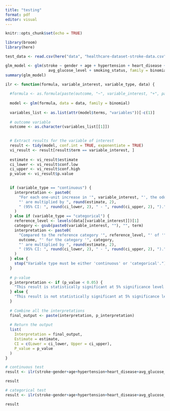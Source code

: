 ```yaml
---
title: "testing"
format: pdf
editor: visual
---
```


```r
knitr::opts_chunk$set(echo = TRUE)
```

```r
library(broom)
library(here)
```

```r
test_data <- read.csv(here("data", "healthcare-dataset-stroke-data.csv"))

glm_model <- glm(stroke ~ gender + age + hypertension + heart_disease +
                   avg_glucose_level + smoking_status, family = binomial, data = test_data)
summary(glm_model)
```

```r
ilr <- function(formula, variable_interest, variable_type, data) {
  
  #formula <- as.formula(paste(outcome, "~", variable_interest, "+", paste(covariates, collapse = "+")))
  
  model <- glm(formula, data = data, family = binomial)
  
  variables_list <- as.list(attr(model$terms, "variables"))[-c(1)]
  
  # outcome variable
  outcome <- as.character(variables_list[[1]])

  
  # Extract results for the variable of interest
  result <- tidy(model, conf.int = TRUE, exponentiate = TRUE)
  vi_result <- result[result$term == variable_interest, ]
  
  estimate <- vi_result$estimate
  ci_lower <- vi_result$conf.low
  ci_upper <- vi_result$conf.high
  p_value <- vi_result$p.value
  

  if (variable_type == "continuous") {
    interpretation <- paste0(
      "For each one-unit increase in '", variable_interest, "', the odds of '", outcome,
      "' are multiplied by ", round(estimate, 2), 
      " (95% CI: ", round(ci_lower, 2), " - ", round(ci_upper, 2), ")."
    )
  } else if (variable_type == "categorical") {
    reference_level <- levels(data[[variable_interest]])[1]
    category <- gsub(paste0(variable_interest, ""), "", term)
    interpretation <- paste0(
      "Compared to the reference category '", reference_level, "' of '", variable_interest, "', the odds of '", 
      outcome, "' for the category '", category, 
      "' are multiplied by ", round(estimate, 2), 
      " (95% CI: ", round(ci_lower, 2), " - ", round(ci_upper, 2), ")."
    )
  } else {
    stop("Variable type must be either 'continuous' or 'categorical'.")
  }
  
  # p-value 
  p_interpretation <- if (p_value < 0.05) {
    "This result is statistically significant at 5% significance level."
  } else {
    "This result is not statistically significant at 5% significance level."
  }
  
  # Combine all the interpretations
  final_output <- paste(interpretation, p_interpretation)
  
  # Return the output
  list(
    Interpretation = final_output,
    Estimate = estimate,
    CI = c(Lower = ci_lower, Upper = ci_upper),
    P_value = p_value
  )
}
```

```r
# continuous test
result <- ilr(stroke~gender+age+hypertension+heart_disease+avg_glucose_level+smoking_status,data=test_data, variable_interest="age", variable_type="continuous")

result
```

```r
# categorical test
result <- ilr(stroke~gender+age+hypertension+heart_disease+avg_glucose_level+smoking_status,data=test_data, variable_interest="gender", variable_type="categorical")

result
```



